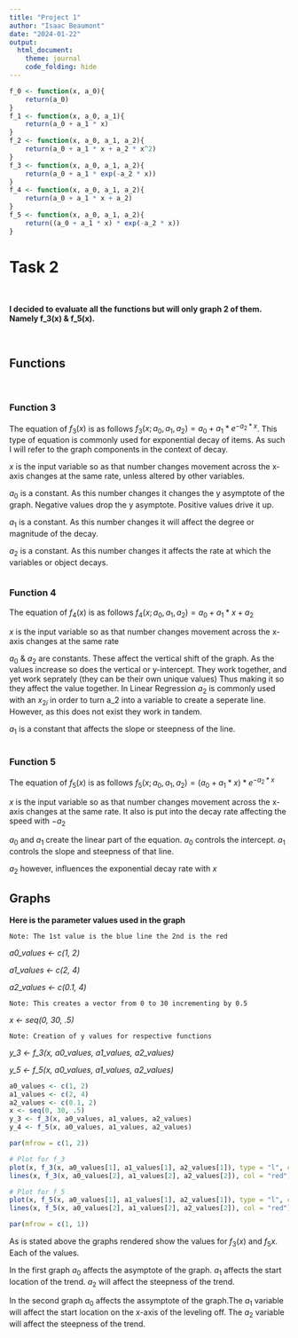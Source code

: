 ```yaml
---
title: "Project 1"
author: "Isaac Beaumont"
date: "2024-01-22"
output:
  html_document:
    theme: journal
    code_folding: hide
---
```




```r
f_0 <- function(x, a_0){
    return(a_0)
}
f_1 <- function(x, a_0, a_1){
    return(a_0 + a_1 * x)
}
f_2 <- function(x, a_0, a_1, a_2){
    return(a_0 + a_1 * x + a_2 * x^2)
}
f_3 <- function(x, a_0, a_1, a_2){
    return(a_0 + a_1 * exp(-a_2 * x))
}
f_4 <- function(x, a_0, a_1, a_2){
    return(a_0 + a_1 * x + a_2)
}
f_5 <- function(x, a_0, a_1, a_2){
    return((a_0 + a_1 * x) * exp(-a_2 * x))
}
```

# Task 2 {.tabset}

</br>

**I decided to evaluate all the functions but will only graph 2 of them. Namely f_3(x) & f_5(x).**

</br>

## Functions {.tabset}

</br>


### Function 3



The equation of $f_3(x)$ is as follows $f_3(x; a_0, a_1, a_2) = a_0 + a_1 * e^{-a_2 * x}$. This type of equation is commonly used for exponential decay of items. As such I will refer to the graph components in the context of decay.

$x$ is the input variable so as that number changes movement across the x-axis changes at the same rate, unless altered by other variables.

$a_0$ is a constant. As this number changes it changes the y asymptote of the graph. Negative values drop the y asymptote. Positive values drive it up.

$a_1$ is a constant. As this number changes it will affect the degree or magnitude of the decay.

$a_2$ is a constant. As this number changes it affects the rate at which the variables or object decays.




```r

```

### Function 4


The equation of $f_4(x)$ is as follows $f_4(x; a_0, a_1, a_2) = a_0 + a_1 * x + a_2$

$x$ is the input variable so as that number changes movement across the x-axis changes at the same rate

$a_0$ & $a_2$ are constants. These affect the vertical shift of the graph. As the values increase so does the vertical or y-intercept. They work together, and yet work seprately (they can be their own unique values) Thus making it so they affect the value together. In Linear Regression $a_2$ is commonly used with an $x_{2i}$ in order to turn a_2 into a variable to create a seperate line. However, as this does not exist they work in tandem. 

$a_1$ is a constant that affects the slope or steepness of the line.



```r

```


### Function 5



The equation of $f_5(x)$ is as follows $f_5(x; a_0, a_1, a_2) = (a_0 + a_1 * x) * e^{-a_2 * x}$

$x$ is the input variable so as that number changes movement across the x-axis changes at the same rate. It also is put into the decay rate affecting the speed with $-a_2$

$a_0$ and $a_1$ create the linear part of the equation. $a_0$ controls the intercept. $a_1$ controls the slope and steepness of that line.

$a_2$ however,  influences the exponential decay rate with $x$


## Graphs

**Here is the parameter values used in the graph**

`Note: The 1st value is the blue line the 2nd is the red`

*a0_values <- c(1, 2)*

*a1_values <- c(2, 4)*

*a2_values <- c(0.1, 4)*

`Note: This creates a vector from 0 to 30 incrementing by 0.5`

*x <- seq(0, 30, .5)*

`Note: Creation of y values for respective functions`

*y_3 <- f_3(x, a0_values, a1_values, a2_values)*

*y_5 <- f_5(x, a0_values, a1_values, a2_values)*



```r

a0_values <- c(1, 2)
a1_values <- c(2, 4)
a2_values <- c(0.1, 2)
x <- seq(0, 30, .5)
y_3 <- f_3(x, a0_values, a1_values, a2_values)
y_4 <- f_5(x, a0_values, a1_values, a2_values)

par(mfrow = c(1, 2))

# Plot for f_3
plot(x, f_3(x, a0_values[1], a1_values[1], a2_values[1]), type = "l", col = "blue", ylab = "f_3(x)", main = "Exploration of f_3", ylim = c(1, 6), xlim = c(0, 35))
lines(x, f_3(x, a0_values[2], a1_values[2], a2_values[2]), col = "red")

# Plot for f_5
plot(x, f_5(x, a0_values[1], a1_values[1], a2_values[1]), type = "l", col = "blue", ylab = "f_5(x)", main = "Exploration of f_5", xlim = c(0, 30), ylim = c(0, 9))
lines(x, f_5(x, a0_values[2], a1_values[2], a2_values[2]), col = "red")

par(mfrow = c(1, 1))


```

As is stated above the graphs rendered show the values for $f_3(x)$ and $f_5x$. Each of the values. 

In the first graph $a_0$ affects the asymptote of the graph. $a_1$ affects the start location of the trend. $a_2$ will affect the steepness of the trend. 

In the second graph $a_0$ affects the assymptote of the graph.The $a_1$ variable will affect the start location on the x-axis of the leveling off. The $a_2$ variable will affect the steepness of the trend.
